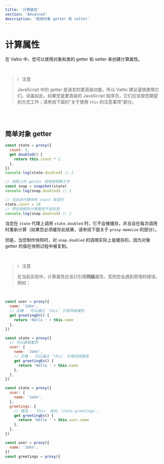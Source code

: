 ```yaml
---
title: '计算属性'
section: 'Advanced'
description: '使用对象 getter 和 setter'
---
```


# 计算属性

在 Valtio 中，您可以使用对象和类的 getter 和 setter 来创建计算属性。

<br />

<blockquote className="note">
ℹ️ &nbsp; 注意

JavaScript 中的 getter 是语言的更高级功能，所以 Valtio 建议谨慎使用它们。话虽如此，如果您是更高级的 JavaScript 程序员，它们应该按您期望的方式工作；请参阅下面的"关于使用 `this` 的注意事项"部分。

</blockquote>
<br />

<br />

## 简单对象 getter

```js
const state = proxy({
  count: 1,
  get doubled() {
    return this.count * 2
  },
})
console.log(state.doubled) // 2

// 快照上的 getter 调用按预期工作
const snap = snapshot(state)
console.log(snap.doubled) // 2

// 当状态代理中的 count 改变时
state.count = 10
// 然后快照的计算属性不会改变
console.log(snap.doubled) // 2
```

当您在 `state` 代理上调用 `state.doubled` 时，它不会被缓存，并且会在每次调用时重新计算（如果您必须缓存此结果，请参阅下面关于 `proxy-memoize` 的部分）。

但是，当您制作快照时，对 `snap.doubled` 的调用实际上是缓存的，因为对象 getter 的值在快照过程中被复制。

<br />

<blockquote className="note">
ℹ️ &nbsp; 注意

在当前实现中，计算属性应该只引用**同级**属性，否则您会遇到奇怪的错误。例如：

</blockquote>

<br />

```js
const user = proxy({
  name: 'John',
  // 正确 - 可以通过 `this` 引用同级属性
  get greetingEn() {
    return 'Hello ' + this.name
  },
})
```

```js
const state = proxy({
  // 可以是嵌套的
  user: {
    name: 'John',
    // 正确 - 可以通过 `this` 引用同级属性
    get greetingEn() {
      return 'Hello ' + this.name
    },
  },
})
```

```js
const state = proxy({
  user: {
    name: 'John',
  },
  greetings: {
    // 错误 - `this` 指向 `state.greetings`。
    get greetingEn() {
      return 'Hello ' + this.user.name
    },
  },
})
```

```js
const user = proxy({
  name: 'John',
})
const greetings = proxy({
```
